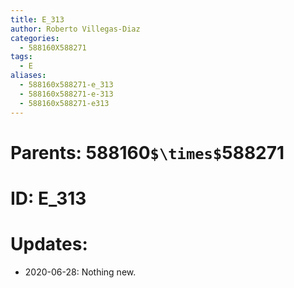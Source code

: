 ```yaml
---
title: E_313
author: Roberto Villegas-Diaz
categories:
  - 588160X588271
tags:
  - E
aliases:
  - 588160x588271-e_313
  - 588160x588271-e-313
  - 588160x588271-e313
---
```


# **Parents**: 588160`$\times$`588271
# **ID**: E_313
# **Updates**: 
 - 2020-06-28: Nothing new.
